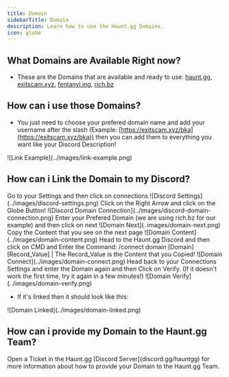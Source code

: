 ---
title: Domain
sidebarTitle: Domain
description: Learn how to use the Haunt.gg Domains.
icon: globe
---

## What Domains are Available Right now?

- These are the Domains that are available and ready to use: [haunt.gg](https://haunt.gg/), [exitscam.xyz](https://exitscam.xyz/), [fentanyl.ing](https://fentanyl.ing), [rich.bz](https://rich.bz/)

## How can i use those Domains?

- You just need to choose your prefered domain name and add your username after the slash (Example: [https://exitscam.xyz/bka](https://exitscam.xyz/bka)) then you can add them to everything you want like your Discord Description!

<Frame>
    ![Link Example](../images/link-example.png)
</Frame>

## How can i Link the Domain to my Discord?

<Steps>
    <Step title="Go to your Discord Settings">
        Go to your Settings and then click on connections
        <Frame>
            ![Discord Settings](../images/discord-settings.png)
        </Frame>
    </Step>
    <Step title="Add a Domain Connection">
        Click on the Right Arrow and click on the Globe Button!
        <Frame>
            ![Discord Domain Connection](../images/discord-domain-connection.png)
        </Frame>
    </Step>
    <Step title="Enter the Domain that you wan't">
        Enter your Prefered Domain (we are using rich.bz for our example) and then click on next
        <Frame>
            ![Domain Next](..images/domain-next.png)
        </Frame>
    </Step>
    <Step title="Copy the Content">
        Copy the Content that you see on the next page
        <Frame>
            ![Domain Content](../images/domain-content.png)
        </Frame>
    </Step>
    <Step title="Head to the Haunt.gg Discord">
        Head to the Haunt.gg Discord and then click on CMD and Enter the Command: /connect domain [Domain] [Record_Value] | The Record_Value is the Content that you Copied!
        <Frame>
            ![Domain Connect](../images/domain-connect.png)
        </Frame>
    </Step>
    <Step title="Head back to your Settings">
        Head back to your Connections Settings and enter the Domain again and then Click on Verify. (If it doesn't work the first time, try it again in a few minutes!) 
        <Frame>
            ![Domain Verify](../images/domain-verify.png)
        </Frame>
    </Step>
</Steps>

- If it's linked then it should look like this:

<Frame>
    ![Domain Linked](../images/domain-linked.png)
</Frame>

## How can i provide my Domain to the Haunt.gg Team?

<Note>
    Open a Ticket in the Haunt.gg [Discord Server](discord.gg/hauntgg) for more information about how to provide your Domain to the Haunt.gg Team.
</Note>